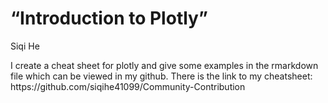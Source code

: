 # "Introduction to Plotly"

Siqi He

I create a cheat sheet for plotly and give some examples in the rmarkdown file which can be viewed in my github. There is the link to my cheatsheet: \
https://github.com/siqihe41099/Community-Contribution
